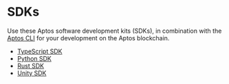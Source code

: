 # SDKs
Use these Aptos software development kits (SDKs), in combination with the [Aptos CLI](cli.mdx) for your development on the Aptos blockchain.

- [TypeScript SDK](sdks/ts-sdk.mdx)
- [Python SDK](sdks/python-sdk.mdx)
- [Rust SDK](sdks/rust-sdk.mdx)
- [Unity SDK](sdks/unity-sdk.mdx)
